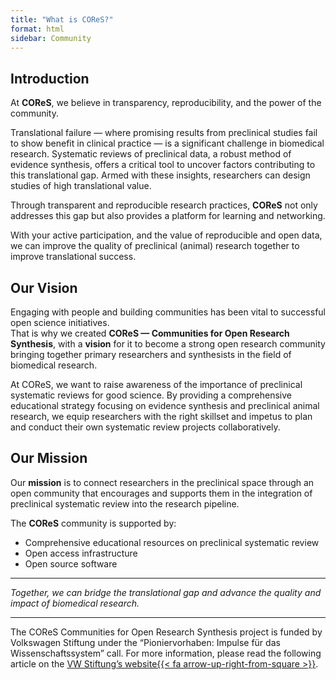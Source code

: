 ```yaml
---
title: "What is COReS?"
format: html
sidebar: Community
---
```


## Introduction

At **COReS**, we believe in transparency, reproducibility, and the power of the community.  

Translational failure — where promising results from preclinical studies fail to show benefit in clinical practice — is a significant challenge in biomedical research. Systematic reviews of preclinical data, a robust method of evidence synthesis, offers a critical tool to uncover factors contributing to this translational gap. Armed with these insights, researchers can design studies of high translational value.  

Through transparent and reproducible research practices, **COReS** not only addresses this gap but also provides a platform for learning and networking.

With your active participation, and the value of reproducible and open data, we can improve the quality of preclinical (animal) research together to improve translational success.  


## Our Vision

Engaging with people and building communities has been vital to successful open science initiatives.  
That is why we created **COReS — Communities for Open Research Synthesis**, with a **vision** for it to become a strong open research community bringing together primary researchers and synthesists in the field of biomedical research.  

At COReS, we want to raise awareness of the importance of preclinical systematic reviews for good science. By providing a comprehensive educational strategy focusing on evidence synthesis and preclinical animal research, we equip researchers with the right skillset and impetus to plan and conduct their own systematic review projects collaboratively.


## Our Mission

Our **mission** is to connect researchers in the preclinical space through an open community that encourages and supports them in the integration of preclinical systematic review into the research pipeline.  

The **COReS** community is supported by:  

- Comprehensive educational resources on preclinical systematic review  
- Open access infrastructure  
- Open source software  

---

*Together, we can bridge the translational gap and advance the quality and impact of biomedical research.*

---
The COReS Communities for Open Research Synthesis project is funded by Volkswagen Stiftung under the "Pioniervorhaben: Impulse für das Wissenschaftssystem" call. 
For more information, please read the following article on the [VW Stiftung's website{{< fa arrow-up-right-from-square >}}](https://www.volkswagenstiftung.de/en/news/interview/quality-preclinical-research-networked-rather-alone){target="_blank"}. 
